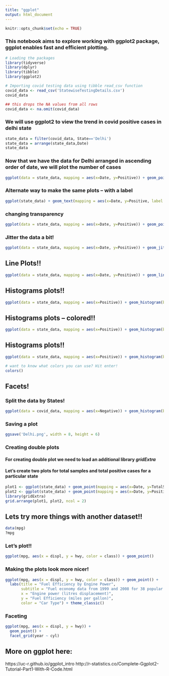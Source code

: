 ```yaml
---
title: "ggplot"
output: html_document
---
```


```r
knitr::opts_chunk$set(echo = TRUE)
```
### This notebook aims to explore working with ggplot2 package, ggplot enables fast and efficient plotting. 

```r
# Loading the packages
library(tidyverse)
library(dplyr)
library(tibble)
library(ggplot2)
```


```r
# Importing covid testing data using tibble read_csv function
covid_data <- read_csv('StatewiseTestingDetails.csv')
covid_data
```

```r
## this drops the NA values from all rows
covid_data <- na.omit(covid_data)
```


### We will use ggplot2 to view the trend in covid positive cases in delhi state
```r
state_data = filter(covid_data, State=='Delhi')
state_data = arrange(state_data,Date)
state_data
```



### Now that we have the data for Delhi arranged in ascending order of date, we will plot the number of cases 
```r
ggplot(data = state_data, mapping = aes(x=Date, y=Positive)) + geom_point()
```

### Alternate way to make the same plots -- with a label
```r
ggplot(state_data) + geom_text(mapping = aes(x=Date, y=Positive, label = Positive))
```

### changing transparency
```r
ggplot(data = state_data, mapping = aes(x=Date, y=Positive)) + geom_point(alpha = 0.2)

```

### Jitter the data a bit!
```r
ggplot(data = state_data, mapping = aes(x=Date, y=Positive)) + geom_jitter(width=20, height=20)

```

## Line Plots!!
```r
ggplot(data = state_data, mapping = aes(x=Date, y=Positive)) + geom_line()

```

## Histograms plots!!
```r
ggplot(data = state_data, mapping = aes(x=Positive)) + geom_histogram(bins = 5)

```

## Histograms plots -- colored!!
```r
ggplot(data = state_data, mapping = aes(x=Positive)) + geom_histogram(bins = 5, color = "white")

```

## Histograms plots!!
```r
ggplot(data = state_data, mapping = aes(x=Positive)) + geom_histogram(bins = 5, color = "white", fill = "steelblue")

```
```r
# want to know what colors you can use? Hit enter!
colors()
```

## Facets!
### Split the data by States!
```r
ggplot(data = covid_data, mapping = aes(x=Negative)) + geom_histogram(bins = 10, color = "white", fill = "steelblue") + facet_wrap(~State, nrow = 6)

```



### Saving a plot
```r
ggsave('Delhi.png', width = 8, height = 6)
```








### Creating double plots
#### For creating double plot we need to load an additional library _gridExtra_
#### Let's create two plots for total samples and total positive cases for a particular state

```r
plot1 <- ggplot(state_data) + geom_point(mapping = aes(x=Date, y=TotalSamples))
plot2 <- ggplot(state_data) + geom_point(mapping = aes(x=Date, y=Positive))
library(gridExtra)
grid.arrange(plot1, plot2, ncol = 2)
```

## Lets try more things with another dataset!!
```r
data(mpg)
?mpg
```

### Let's plot!!
```r
ggplot(mpg, aes(x = displ, y = hwy, color = class)) + geom_point()
```

### Making the plots look more nicer!
```r
ggplot(mpg, aes(x = displ, y = hwy, color = class)) + geom_point() + 
  labs(title = "Fuel Efficiency by Engine Power",
       subtitle = "Fuel economy data from 1999 and 2008 for 38 popular models of cars",
       x = "Engine power (litres displacement)",
       y = "Fuel Efficiency (miles per gallon)",
       color = "Car Type") + theme_classic()
```

### Faceting 
```r
ggplot(mpg, aes(x = displ, y = hwy)) +
  geom_point() +
  facet_grid(year ~ cyl)
```

## More on ggplot here: 
https://uc-r.github.io/ggplot_intro 
http://r-statistics.co/Complete-Ggplot2-Tutorial-Part1-With-R-Code.html 

